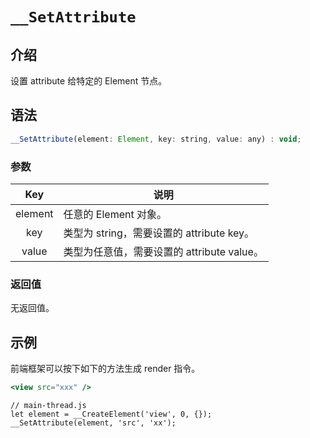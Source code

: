 # `__SetAttribute`

## 介绍

设置 attribute 给特定的 Element 节点。

## 语法

```jsx
__SetAttribute(element: Element, key: string, value: any) : void;
```

### 参数

|   Key   | 说明                                       |
| :-----: | ------------------------------------------ |
| element | 任意的 Element 对象。                      |
|   key   | 类型为 string，需要设置的 attribute key。  |
|  value  | 类型为任意值，需要设置的 attribute value。 |

### 返回值

无返回值。

## 示例

前端框架可以按下如下的方法生成 render 指令。

```jsx
<view src="xxx" />
```

```tsx
// main-thread.js
let element = __CreateElement('view', 0, {});
__SetAttribute(element, 'src', 'xx');
```
